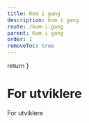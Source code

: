 ```yaml
---
title: Kom i gang
description: kom i gang
route: /kom-i-gang
parent: Kom i gang
order: 1
removeToc: true
---
```



  return <SEO title={props.pageContext.frontmatter.title} description={props.pageContext.frontmatter.description} pathname={props.pageContext.frontmatter.route} />
}

# For utviklere

For utviklere

